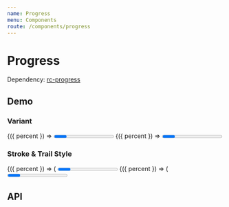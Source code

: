 ```yaml
---
name: Progress
menu: Components
route: /components/progress
---
```




# Progress

Dependency: [rc-progress](https://github.com/react-component/progress)

## Demo

### Variant

<Playground>
  <Container>
    <ProgressDemo>
      {({ percent }) => <Progress variant="line" percent={percent} />}
    </ProgressDemo>
    <ProgressDemo>
      {({ percent }) => <Progress variant="circle" percent={percent} />}
    </ProgressDemo>
  </Container>
</Playground>

### Stroke & Trail Style

<Playground>
  <Container>
    <ProgressDemo>
      {({ percent }) => (
        <Progress strokeWidth={4} strokeColor="#4b89da" percent={percent} />
      )}
    </ProgressDemo>
    <ProgressDemo>
      {({ percent }) => (
        <Progress
          variant="circle"
          strokeWidth={4}
          trailWidth={4}
          strokeColor="#d94452"
          trailColor="#f76d82"
          percent={percent}
        />
      )}
    </ProgressDemo>
  </Container>
</Playground>

## API

<Props of={Progress} />

